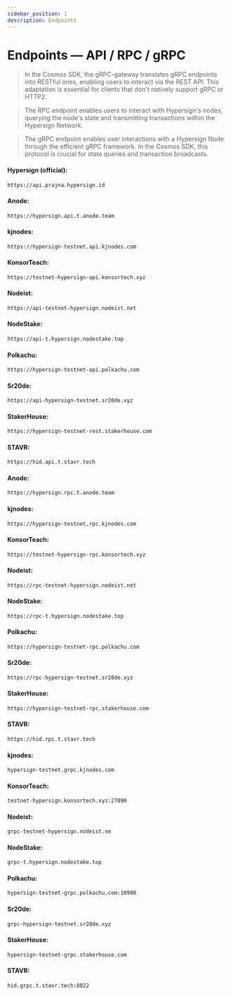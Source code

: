 ```yaml
---
sidebar_position: 1
description: Endpoints
---
```



# Endpoints — API / RPC / gRPC

> In the Cosmos SDK, the gRPC-gateway translates gRPC endpoints into RESTful ones, enabling users to interact via the REST API. This adaptation is essential for clients that don't natively support gRPC or HTTP2.

> The RPC endpoint enables users to interact with Hypersign's nodes, querying the node's state and transmitting transactions within the Hypersign Network.

> The gRPC endpoint enables user interactions with a Hypersign Node through the efficient gRPC framework. In the Cosmos SDK, this protocol is crucial for state queries and transaction broadcasts.

<Tabs>
  <TabItem value="api" label="API" default>

#### Hypersign (official):
```bash
https://api.prajna.hypersign.id
```

#### Anode:
```bash
https://hypersign.api.t.anode.team
```

#### kjnodes:
```bash
https://hypersign-testnet.api.kjnodes.com
```

#### KonsorTeach: 
```bash 
https://testnet-hypersign-api.konsortech.xyz
```

#### Nodeist:
```bash
https://api-testnet-hypersign.nodeist.net
```

#### NodeStake:
```bash
https://api-t.hypersign.nodestake.top
```

#### Polkachu:
```bash
https://hypersign-testnet-api.polkachu.com
```

#### Sr20de:
```bash
https://api-hypersign-testnet.sr20de.xyz
```

#### StakerHouse:
```bash
https://hypersign-testnet-rest.stakerhouse.com
```

#### STAVR:
```bash
https://hid.api.t.stavr.tech
```


  </TabItem>
  <TabItem value="rpc" label="RPC">

#### Anode:
```bash
https://hypersign.rpc.t.anode.team
```

#### kjnodes:
```bash
https://hypersign-testnet.rpc.kjnodes.com
```

#### KonsorTeach: 
```bash 
https://testnet-hypersign-rpc.konsortech.xyz
```

#### Nodeist:
```bash
https://rpc-testnet-hypersign.nodeist.net
```

#### NodeStake:
```bash
https://rpc-t.hypersign.nodestake.top
```

#### Polkachu:
```bash
https://hypersign-testnet-rpc.polkachu.com
```

#### Sr20de:
```bash
https://rpc-hypersign-testnet.sr20de.xyz
```

#### StakerHouse:
```bash
https://hypersign-testnet-rpc.stakerhouse.com
```

#### STAVR:
```bash
https://hid.rpc.t.stavr.tech
```

  </TabItem>
  <TabItem value="grpc" label="gRPC">


#### kjnodes:
```bash
hypersign-testnet.grpc.kjnodes.com
```

#### KonsorTeach: 
```bash 
testnet-hypersign.konsortech.xyz:27090
```

#### Nodeist:
```bash
grpc-testnet-hypersign.nodeist.ne
```

#### NodeStake:
```bash
grpc-t.hypersign.nodestake.top
```

#### Polkachu:
```bash
hypersign-testnet-grpc.polkachu.com:10990
```

#### Sr20de:
```bash
grpc-hypersign-testnet.sr20de.xyz
```

#### StakerHouse:
```bash
hypersign-testnet-grpc.stakerhouse.com
```

#### STAVR:
```bash
hid.grpc.t.stavr.tech:8022
```

  </TabItem>
</Tabs>
